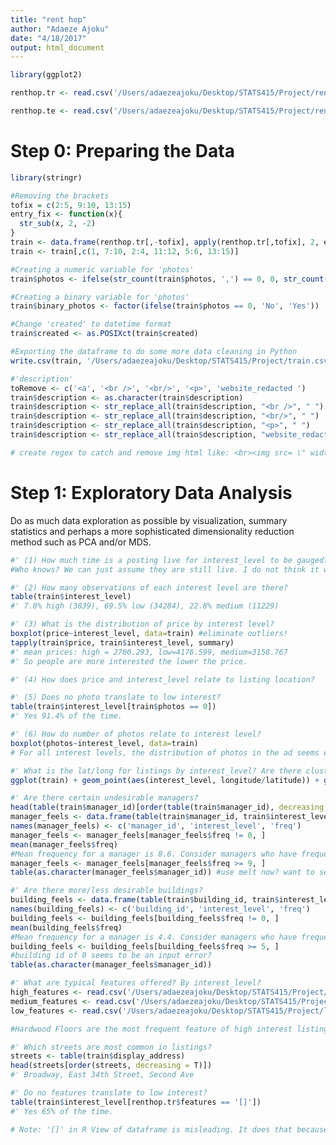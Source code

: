 ```yaml
---
title: "rent hop"
author: "Adaeze Ajoku"
date: "4/18/2017"
output: html_document
---
```


```r
library(ggplot2)
```

```r
renthop.tr <- read.csv('/Users/adaezeajoku/Desktop/STATS415/Project/renthop_tr.csv')

renthop.te <- read.csv('/Users/adaezeajoku/Desktop/STATS415/Project/renthop_te.csv')
```

# Step 0: Preparing the Data
```r
library(stringr)

#Removing the brackets
tofix = c(2:5, 9:10, 13:15)
entry_fix <- function(x){
  str_sub(x, 2, -2)
}
train <- data.frame(renthop.tr[,-tofix], apply(renthop.tr[,tofix], 2, entry_fix))
train <- train[,c(1, 7:10, 2:4, 11:12, 5:6, 13:15)]

#Creating a numeric variable for 'photos'
train$photos <- ifelse(str_count(train$photos, ',') == 0, 0, str_count(train$photos, ',') + 1)

#Creating a binary variable for 'photos'
train$binary_photos <- factor(ifelse(train$photos == 0, 'No', 'Yes'))

#Change 'created' to datetime format
train$created <- as.POSIXct(train$created)

#Exporting the dataframe to do some more data cleaning in Python
write.csv(train, '/Users/adaezeajoku/Desktop/STATS415/Project/train.csv')

#'description'
toRemove <- c('<a', '<br />', '<br/>', '<p>', 'website_redacted ')
train$description <- as.character(train$description)
train$description <- str_replace_all(train$description, "<br />", " ")
train$description <- str_replace_all(train$description, "<br/>", " ")
train$description <- str_replace_all(train$description, "<p>", " ")
train$description <- str_replace_all(train$description, "website_redacted ", "")

# create regex to catch and remove img html like: <br><img src= \" width=\"1\" height=\"1\" /><ul><li><a target=_blank href= Robert Dillon for more information</a> </li><li><a target=_blank href= full listing information on elliman.com</a> </li></ul></p>

```

# Step 1: Exploratory Data Analysis
Do as much data exploration as possible by visualization, summary statistics and perhaps a more sophisticated dimensionality reduction method such as PCA and/or MDS. 

```r
#' (1) How much time is a posting live for interest_level to be gauged? 1 week? Are they still live?
#Who knows? We can just assume they are still live. I do not think it will change our analysis or outcome.

#' (2) How many observations of each interest level are there?
table(train$interest_level)
#' 7.8% high (3839), 69.5% low (34284), 22.8% medium (11229)

#' (3) What is the distribution of price by interest level?
boxplot(price~interest_level, data=train) #eliminate outliers!
tapply(train$price, train$interest_level, summary)
#' mean prices: high = 2700.293, low=4176.599, medium=3158.767
#' So people are more interested the lower the price.

#' (4) How does price and interest_level relate to listing location?

#' (5) Does no photo translate to low interest?
table(train$interest_level[train$photos == 0])
#' Yes 91.4% of the time.

#' (6) How do number of photos relate to interest level?
boxplot(photos~interest_level, data=train)
# For all interest levels, the distribution of photos in the ad seems equal. So perhaps having photo be a binary variable is a better option?

#' What is the lat/long for listings by interest_level? Are there clusters of regions by interest_level?
ggplot(train) + geom_point(aes(interest_level, longitude/latitude)) + geom_jitter(width=0.5)

#' Are there certain undesirable managers?
head(table(train$manager_id)[order(table(train$manager_id), decreasing = T)])
manager_feels <- data.frame(table(train$manager_id, train$interest_level))
names(manager_feels) <- c('manager_id', 'interest_level', 'freq')
manager_feels <- manager_feels[manager_feels$freq != 0, ]
mean(manager_feels$freq)
#Mean frequency for a manager is 8.6. Consider managers who have frequencies of 9 or greater.
manager_feels <- manager_feels[manager_feels$freq >= 9, ]
table(as.character(manager_feels$manager_id)) #use melt now? want to see how many frequency for each interest_level by manager_id.

#' Are there more/less desirable buildings?
building_feels <- data.frame(table(train$building_id, train$interest_level))
names(building_feels) <- c('building_id', 'interest_level', 'freq')
building_feels <- building_feels[building_feels$freq != 0, ]
mean(building_feels$freq)
#Mean frequency for a manager is 4.4. Consider managers who have frequencies of 5 or greater.
building_feels <- building_feels[building_feels$freq >= 5, ]
#building id of 0 seems to be an input error?
table(as.character(manager_feels$manager_id))

#' What are typical features offered? By interest_level?
high_features <- read.csv('/Users/adaezeajoku/Desktop/STATS415/Project/high_features.csv')
medium_features <- read.csv('/Users/adaezeajoku/Desktop/STATS415/Project/medium_features.csv')
low_features <- read.csv('/Users/adaezeajoku/Desktop/STATS415/Project/low_features.csv')

#Hardwood Floors are the most frequent feature of high interest listings occurring 1986 times. Assuming the feature does not occur multiple times in the same listing that comprises, 51.7% of high interest listing.

#' Which streets are most common in listings?
streets <- table(train$display_address)
head(streets[order(streets, decreasing = T)])
#' Broadway, East 34th Street, Second Ave

#' Do no features translate to low interest?
table(train$interest_level[renthop.tr$features == '[]'])
#' Yes 65% of the time.

# Note: '[]' in R View of dataframe is misleading. It does that because entry is too long to display.
```

